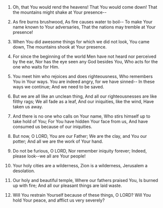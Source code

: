 
1. Oh, that You would rend the heavens! That You would come down! That the mountains might shake at Your presence--

2. As fire burns brushwood, As fire causes water to boil-- To make Your name known to Your adversaries, That the nations may tremble at Your presence!

3. When You did awesome things for which we did not look, You came down, The mountains shook at Your presence.

4. For since the beginning of the world Men have not heard nor perceived by the ear, Nor has the eye seen any God besides You, Who acts for the one who waits for Him.

5. You meet him who rejoices and does righteousness, Who remembers You in Your ways. You are indeed angry, for we have sinned-- In these ways we continue; And we need to be saved.

6. But we are all like an unclean thing, And all our righteousnesses are like filthy rags; We all fade as a leaf, And our iniquities, like the wind, Have taken us away.

7. And there is no one who calls on Your name, Who stirs himself up to take hold of You; For You have hidden Your face from us, And have consumed us because of our iniquities.

8. But now, O LORD, You are our Father; We are the clay, and You our potter; And all we are the work of Your hand.

9. Do not be furious, O LORD, Nor remember iniquity forever; Indeed, please look--we all are Your people!

10. Your holy cities are a wilderness, Zion is a wilderness, Jerusalem a desolation.

11. Our holy and beautiful temple, Where our fathers praised You, Is burned up with fire; And all our pleasant things are laid waste.

12. Will You restrain Yourself because of these things, O LORD? Will You hold Your peace, and afflict us very severely?


